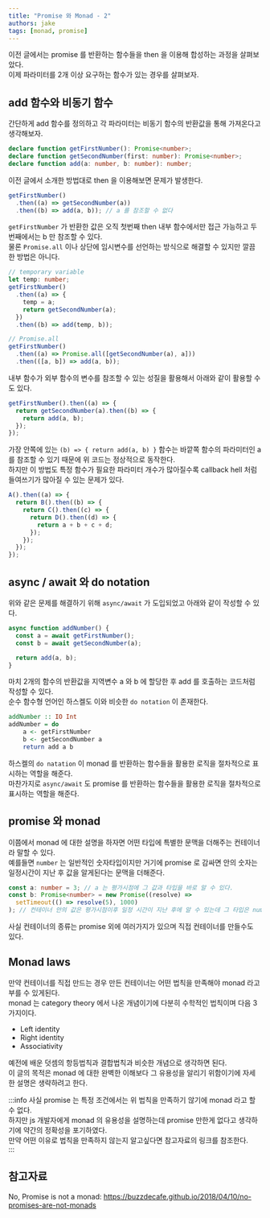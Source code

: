 ```yaml
---
title: "Promise 와 Monad - 2"
authors: jake
tags: [monad, promise]
---
```


이전 글에서는 promise 를 반환하는 함수들을 then 을 이용해 합성하는 과정을 살펴보았다.  
이제 파라미터를 2개 이상 요구하는 함수가 있는 경우를 살펴보자.

<!--truncate-->

## add 함수와 비동기 함수

간단하게 add 함수를 정의하고 각 파라미터는 비동기 함수의 반환값을 통해 가져온다고 생각해보자.

```ts
declare function getFirstNumber(): Promise<number>;
declare function getSecondNumber(first: number): Promise<number>;
declare function add(a: number, b: number): number;
```

이전 글에서 소개한 방법대로 then 을 이용해보면 문제가 발생한다.

```ts
getFirstNumber()
  .then((a) => getSecondNumber(a))
  .then((b) => add(a, b)); // a 를 참조할 수 없다
```

`getFirstNumber` 가 반환한 값은 오직 첫번째 then 내부 함수에서만 접근 가능하고 두번째에서는 b 만 참조할 수 있다.  
물론 `Promise.all` 이나 상단에 임시변수를 선언하는 방식으로 해결할 수 있지만 깔끔한 방법은 아니다.

```ts
// temporary variable
let temp: number;
getFirstNumber()
  .then((a) => {
    temp = a;
    return getSecondNumber(a);
  })
  .then((b) => add(temp, b));

// Promise.all
getFirstNumber()
  .then((a) => Promise.all([getSecondNumber(a), a]))
  .then(([a, b]) => add(a, b));
```

내부 함수가 외부 함수의 변수를 참조할 수 있는 성질을 활용해서 아래와 같이 활용할 수도 있다.

```ts {3}
getFirstNumber().then((a) => {
  return getSecondNumber(a).then((b) => {
    return add(a, b);
  });
});
```

가장 안쪽에 있는 `(b) => { return add(a, b) }` 함수는 바깥쪽 함수의 파라미터인 a를 참조할 수 있기 때문에 위 코드는 정상적으로 동작한다.  
하지만 이 방법도 특정 함수가 필요한 파라미터 개수가 많아질수록 callback hell 처럼 들여쓰기가 많아질 수 있는 문제가 있다.

```ts
A().then((a) => {
  return B().then((b) => {
    return C().then((c) => {
      return D().then((d) => {
        return a + b + c + d;
      });
    });
  });
});
```

## async / await 와 do notation

위와 같은 문제를 해결하기 위해 `async/await` 가 도입되었고 아래와 같이 작성할 수 있다.

```ts
async function addNumber() {
  const a = await getFirstNumber();
  const b = await getSecondNumber(a);

  return add(a, b);
}
```

마치 2개의 함수의 반환값을 지역변수 a 와 b 에 할당한 후 add 를 호출하는 코드처럼 작성할 수 있다.  
순수 함수형 언어인 하스켈도 이와 비슷한 `do notation` 이 존재한다.

```hs
addNumber :: IO Int
addNumber = do
    a <- getFirstNumber
    b <- getSecondNumber a
    return add a b
```

하스켈의 `do natation` 이 monad 를 반환하는 함수들을 활용한 로직을 절차적으로 표시하는 역할을 해준다.  
마찬가지로 `async/await` 도 promise 를 반환하는 함수들을 활용한 로직을 절차적으로 표시하는 역할을 해준다.

## promise 와 monad

이쯤에서 monad 에 대한 설명을 하자면 어떤 타입에 특별한 문맥을 더해주는 컨테이너라 말할 수 있다.  
예를들면 `number` 는 일반적인 숫자타입이지만 거기에 promise 로 감싸면 안의 숫자는 일정시간이 지난 후 값을 알게된다는 문맥을 더해준다.

```ts
const a: number = 3; // a 는 평가시점에 그 값과 타입을 바로 알 수 있다.
const b: Promise<number> = new Promise((resolve) =>
  setTimeout(() => resolve(5), 1000)
); // 컨테이너 안의 값은 평가시점이후 일정 시간이 지난 후에 알 수 있는데 그 타입은 number 이다.
```

사실 컨테이너의 종류는 promise 외에 여러가지가 있으며 직접 컨테이너를 만들수도 있다.

## Monad laws

만약 컨테이너를 직접 만드는 경우 만든 컨테이너는 어떤 법칙을 만족해야 monad 라고 부를 수 있게된다.  
monad 는 category theory 에서 나온 개념이기에 다분히 수학적인 법칙이며 다음 3가지이다.

- Left identity
- Right identity
- Associativity

예전에 배운 덧셈의 항등법칙과 결합법칙과 비슷한 개념으로 생각하면 된다.  
이 글의 목적은 monad 에 대한 완벽한 이해보다 그 유용성을 알리기 위함이기에 자세한 설명은 생략하려고 한다.

:::info
사실 promise 는 특정 조건에서는 위 법칙을 만족하기 않기에 monad 라고 할 수 없다.  
하지만 js 개발자에게 monad 의 유용성을 설명하는데 promise 만한게 없다고 생각하기에 약간의 정확성을 포기하였다.  
만약 어떤 이유로 법칙을 만족하지 않는지 알고싶다면 참고자료의 링크를 참조한다.  
:::

## 참고자료

No, Promise is not a monad: https://buzzdecafe.github.io/2018/04/10/no-promises-are-not-monads
